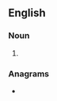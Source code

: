 {{also|raisons d'etre}}
==English==

===Noun===
{{head|en|noun plural form}}

# {{plural of|raison d'être|lang=en}}

===Anagrams===
* {{anagrams|en|noise traders|raison d'êtres|risedronates}}